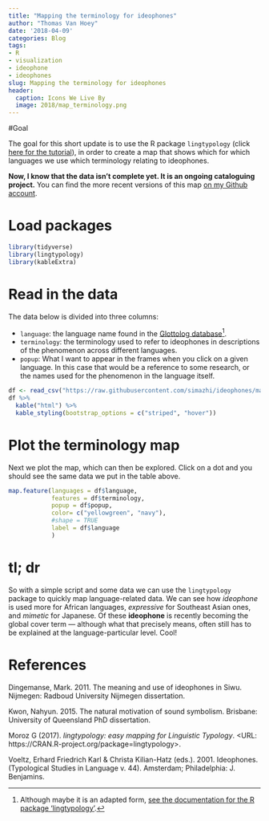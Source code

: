 ```yaml
---
title: "Mapping the terminology for ideophones"
author: "Thomas Van Hoey"
date: '2018-04-09'
categories: Blog
tags:
- R
- visualization
- ideophone
- ideophones
slug: Mapping the terminology for ideophones
header:
  caption: Icons We Live By
  image: 2018/map_terminology.png
---
```


#Goal

The goal for this short update is to use the R package `lingtypology` (click [here for the tutorial](https://ropensci.github.io/lingtypology/)), in order to create a map that shows which for which languages we use which terminology relating to ideophones.

**Now, I know that the data isn't complete yet. It is an ongoing cataloguing project.** You can find the more recent versions of this map [on my Github account](https://github.com/simazhi/ideophones/ideophones/terminology_map.html).

# Load packages
```r
library(tidyverse)
library(lingtypology)
library(kableExtra)
```


# Read in the data

The data below is divided into three columns:

* `language`: the language name found in the [Glottolog database](http://glottolog.org/)^[Although maybe it is an adapted form, [see the documentation for the R package 'lingtypology'](https://ropensci.github.io/lingtypology/lingtypology_glottolog_functions.html).].
* `terminology`: the terminology used to refer to ideophones in descriptions of the phenomenon across different languages.
* `popup`: What I want to appear in the frames when you click on a given language. In this case that would be a reference to some research, or the names used for the phenomenon in the language itself.

```r
df <- read_csv("https://raw.githubusercontent.com/simazhi/ideophones/master/terminology_map/terminology_map.csv")
df %>%
  kable("html") %>%
  kable_styling(bootstrap_options = c("striped", "hover"))
```


# Plot the terminology map

Next we plot the map, which can then be explored.
Click on a dot and you should see the same data we put in the table above.

```r
map.feature(languages = df$language,
            features = df$terminology,
            popup = df$popup,
            color= c("yellowgreen", "navy"),
            #shape = TRUE
            label = df$language
            )
```




# tl; dr

So with a simple script and some data we can use the `lingtypology` package to quickly map language-related data. 
We can see how *ideophone* is used more for African languages, *expressive* for Southeast Asian ones, and *mimetic* for Japanese. 
Of these **ideophone** is recently becoming the global cover term --- although what that precisely means, often still has to be explained at the language-particular level.
Cool!

# References

Dingemanse, Mark. 2011. The meaning and use of ideophones in Siwu. Nijmegen: Radboud University Nijmegen dissertation.

Kwon, Nahyun. 2015. The natural motivation of sound symbolism. Brisbane: University of Queensland PhD dissertation.

Moroz G (2017). _lingtypology: easy mapping for Linguistic Typology_. <URL: https://CRAN.R-project.org/package=lingtypology>.

Voeltz, Erhard Friedrich Karl & Christa Kilian-Hatz (eds.). 2001. Ideophones. (Typological Studies in Language v. 44). Amsterdam; Philadelphia: J. Benjamins.

